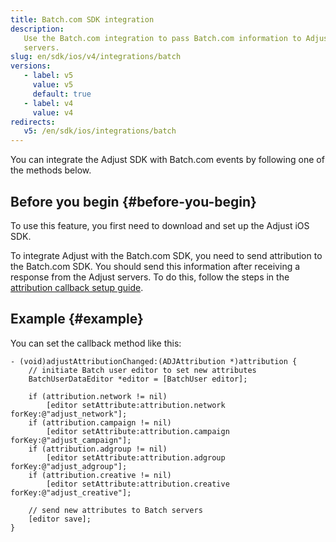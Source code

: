 ```yaml
---
title: Batch.com SDK integration
description:
   Use the Batch.com integration to pass Batch.com information to Adjust's
   servers.
slug: en/sdk/ios/v4/integrations/batch
versions:
   - label: v5
     value: v5
     default: true
   - label: v4
     value: v4
redirects:
   v5: /en/sdk/ios/integrations/batch
---
```


You can integrate the Adjust SDK with Batch.com events by following one of the methods below.

## Before you begin {#before-you-begin}

To use this feature, you first need to download and set up the Adjust iOS SDK.

To integrate Adjust with the Batch.com SDK, you need to send attribution to the Batch.com SDK. You should send this information after receiving a response from the Adjust servers. To do this, follow the steps in the [attribution callback setup guide](https://help.adjust.com/en/article/attribution-callbacks-ios-sdk).

## Example {#example}

You can set the callback method like this:

```objc
- (void)adjustAttributionChanged:(ADJAttribution *)attribution {
    // initiate Batch user editor to set new attributes
    BatchUserDataEditor *editor = [BatchUser editor];

    if (attribution.network != nil)
        [editor setAttribute:attribution.network forKey:@"adjust_network"];
    if (attribution.campaign != nil)
        [editor setAttribute:attribution.campaign forKey:@"adjust_campaign"];
    if (attribution.adgroup != nil)
        [editor setAttribute:attribution.adgroup forKey:@"adjust_adgroup"];
    if (attribution.creative != nil)
        [editor setAttribute:attribution.creative forKey:@"adjust_creative"];

    // send new attributes to Batch servers
    [editor save];
}
```

